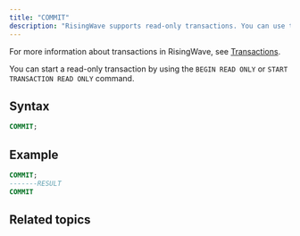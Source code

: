 ```yaml
---
title: "COMMIT"
description: "RisingWave supports read-only transactions. You can use the `COMMIT` command to commit the current transaction."
---
```


For more information about transactions in RisingWave, see [Transactions](/docs/current/transactions/).

You can start a read-only transaction by using the `BEGIN READ ONLY` or `START TRANSACTION READ ONLY` command.

## Syntax

```sql
COMMIT;
```

## Example

```sql
COMMIT;
-------RESULT
COMMIT
```

## Related topics

<CardGroup>
  <Card
    title="Transactions"
    icon="rotate"
    iconType="solid"
    href="/docs/current/transactions/"
    horizontal
  />
  <Card
    title="BEGIN"
    icon="play"
    iconType="solid"
    href="/sql/commands/sql-begin"
    horizontal
  />
  <Card
    title="START TRANSACTION"
    icon="play"
    iconType="solid"
    href="/sql/commands/sql-start-transaction"
    horizontal
  />
</CardGroup>
